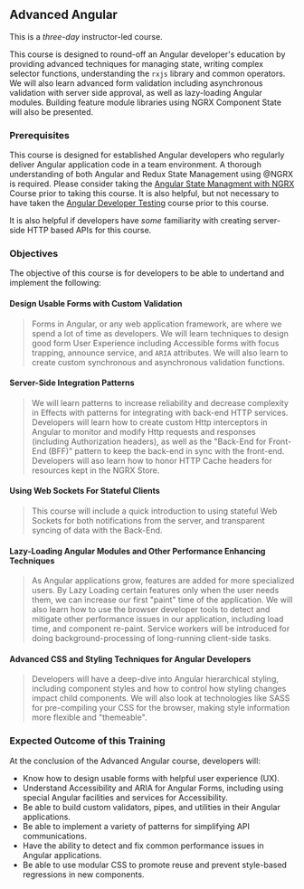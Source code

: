 ## Advanced Angular

This is a _three-day_ instructor-led course.

This course is designed to round-off an Angular developer's education by providing advanced techniques for managing state, writing complex selector functions, understanding the `rxjs` library and common operators. We will also learn advanced form validation including asynchronous validation with server side approval, as well as lazy-loading Angular modules. Building feature module libraries using NGRX Component State will also be presented.

### Prerequisites

This course is designed for established Angular developers who regularly deliver Angular application code in a team environment. A thorough understanding of both Angular and Redux State Management using @NGRX is required. Please consider taking the [Angular State Managment with NGRX](/angular-training/angular-ngrx) Course prior to taking this course. It is also helpful, but not necessary to have taken the [Angular Developer Testing](/angular-training/angular-testing) course prior to this course.

It is also helpful if developers have _some_ familiarity with creating server-side HTTP based APIs for this course.

### Objectives

The objective of this course is for developers to be able to undertand and implement the following:

#### Design Usable Forms with Custom Validation

> Forms in Angular, or any web application framework, are where we spend a lot of time as developers. We will learn techniques to design good form User Experience including Accessible forms with focus trapping, announce service, and `ARIA` attributes. We will also learn to create custom synchronous and asynchronous validation functions.

#### Server-Side Integration Patterns

> We will learn patterns to increase reliability and decrease complexity in Effects with patterns for integrating with back-end HTTP services. Developers will learn how to create custom Http interceptors in Angular to monitor and modify Http requests and responses (including Authorization headers), as well as the "Back-End for Front-End (BFF)" pattern to keep the back-end in sync with the front-end. Developers will aso learn how to honor HTTP Cache headers for resources kept in the NGRX Store.

#### Using Web Sockets For Stateful Clients

> This course will include a quick introduction to using stateful Web Sockets for both notifications from the server, and transparent syncing of data with the Back-End.

#### Lazy-Loading Angular Modules and Other Performance Enhancing Techniques

> As Angular applications grow, features are added for more specialized users. By Lazy Loading certain features only when the user needs them, we can increase our first "paint" time of the application. We will also learn how to use the browser developer tools to detect and mitigate other performance issues in our application, including load time, and component re-paint. Service workers will be introduced for doing background-processing of long-running client-side tasks.

#### Advanced CSS and Styling Techniques for Angular Developers

> Developers will have a deep-dive into Angular hierarchical styling, including component styles and how to control how styling changes impact child components. We will also look at technologies like SASS for pre-compiling your CSS for the browser, making style information more flexible and "themeable".

### Expected Outcome of this Training

At the conclusion of the Advanced Angular course, developers will:

- Know how to design usable forms with helpful user experience (UX).
- Understand Accessibility and ARIA for Angular Forms, including using special Angular facilities and services for Accessibility.
- Be able to build custom validators, pipes, and utilities in their Angular applications.
- Be able to implement a variety of patterns for simplifying API communications.
- Have the ability to detect and fix common performance issues in Angular applications.
- Be able to use modular CSS to promote reuse and prevent style-based regressions in new components.
